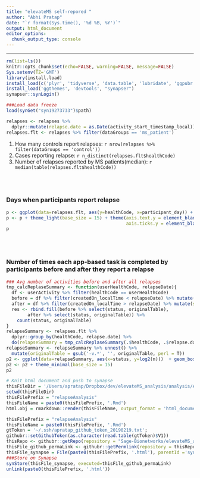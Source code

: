 ```yaml
---
title: "elevateMS self-repored "
author: "Abhi Pratap"
date: "`r format(Sys.time(), '%d %B, %Y')`"
output: html_document
editor_options: 
  chunk_output_type: console
---
```


----

```r
rm(list=ls())
knitr::opts_chunk$set(echo=FALSE, warning=FALSE, message=FALSE)
Sys.setenv(TZ='GMT')
library(install.load)
install_load(c('plyr', 'tidyverse', 'data.table', 'lubridate', 'ggpubr', 'synapser'))
install_load('ggthemes', 'devtools', "synapser")
synapser::synLogin()

###Load data freeze
load(synGet("syn19273733")$path)
```



```r
relapses <- relapses %>% 
  dplyr::mutate(relapse.date = as.Date(activity_start_timestamp_local))
relapses.flt <- relapses %>% filter(dataGroups == 'ms_patient')
```


1. How many controls report relapses: `r nrow(relapses %>% filter(dataGroups == 'control'))`
2. Cases reporting relapse: `r n_distinct(relapses.flt$healthCode)`
3. Number of relapses reported by MS patients(median): `r median(table(relapses.flt$healthCode))`

<br>
<br>


### Days when participants report relapse
```r
p <- ggplot(data=relapses.flt, aes(y=healthCode, x=participant_day)) + geom_point()
p <- p + theme_light(base_size = 15) + theme(axis.text.y = element_blank(),
                                             axis.ticks.y = element_blank())
p
```


<br>
<br>


### Number of times each app-based task is completed by participants before and after they report a relapse
```r
### Avg number of activities before and after all relapses
tmp_calcReplaseSummary <- function(userHealthCode, relapseDate){
  df <- userActivity %>% filter(healthCode == userHealthCode)
  before = df %>% filter(createdOn_localTime < relapseDate) %>% mutate(status = 'before')
  after = df %>% filter(createdOn_localTime > relapseDate) %>% mutate(status = 'after')
  res <- rbind.fill(before %>% select(status, originalTable), 
        after %>% select(status, originalTable)) %>%
    count(status, originalTable)
}
relapseSummary <- relapses.flt %>% 
  dplyr::group_by(healthCode, relapse.date) %>%
  do(relapseSummary = tmp_calcReplaseSummary(.$healthCode, .$relapse.date))
relapseSummary <- relapseSummary %>% unnest() %>%
  mutate(originalTable = gsub('-v.*', '', originalTable, perl = T))
p2 <- ggplot(data=relapseSummary, aes(x=status, y=log2(n)))  + geom_boxplot() + facet_wrap(. ~ originalTable)
p2 <- p2 + theme_minimal(base_size = 15)
p2
```




```r
# Knit html document and push to synapse
thisFileDir = '/Users/apratap/Dropbox/dev/elevateMS_analysis/analysis/Analytical_Paper_2/'
setwd(thisFileDir)
thisFilePrefix = "relapseAnalysis"
thisFileName = paste0(thisFilePrefix, '.Rmd')
html.obj = rmarkdown::render(thisFileName, output_format = 'html_document')

thisFilePrefix = "relapseAnalysis"
thisFileName = paste0(thisFilePrefix, '.Rmd')
gtToken = '~/.ssh/apratap_github_token_20190219.txt';
githubr::setGithubToken(as.character(read.table(gtToken)$V1))
thisRepo <- githubr::getRepo(repository = "Sage-Bionetworks/elevateMS_analysis", ref="branch", refName='master')
thisFile_github_permaLink <- githubr::getPermlink(repository = thisRepo, repositoryPath=paste0('analysis/Analytical_Paper_2/',thisFileName))
thisFile_synapse = File(paste0(thisFilePrefix, '.html'), parentId ='syn11315047')
###Store on Synapse
synStore(thisFile_synapse, executed=thisFile_github_permaLink)
unlink(paste0(thisFilePrefix, '.html'))
```
